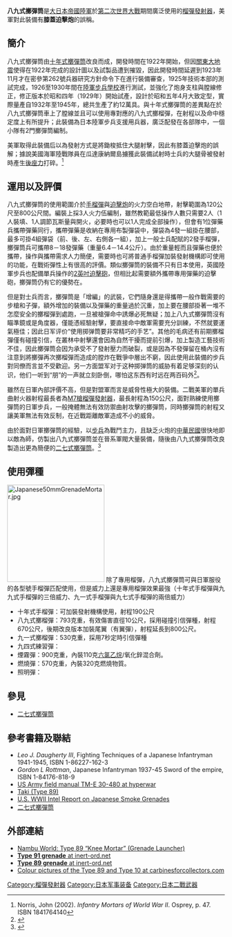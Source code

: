 {{noteTA
|G1=軍事
|G2=長度單位
|G3=Firearms
|1=zh-hans:主战坦克;zh-hk:主戰坦克;zh-tw:主力戰車;
}}
{{Infobox Weapon
|name=八九式擲彈筒
|image= File:Japan Type 10 grenade discharger.jpg
|image_size= 300px
|caption=
|origin= {{JPN-EMP}}
|type= [[榴彈發射器|榴彈發射器]]
<!-- Type selection -->
|is_ranged=yes
|is_artillery=yes
<!-- Service history -->
|service= 1929年至1945年
|used_by={{Army|Empire of Japan}}<br/>{{flagicon image|Flag of the Republic of China Army.svg}} [[國民革命軍|國民革命軍]]
|wars= [[第二次中日戰爭|第二次中日戰爭]]<br/>[[第二次世界大戰|第二次世界大戰]]<br/>[[太平洋戰爭|太平洋戰爭]]<br/>[[日蘇戰爭|日蘇戰爭]]
<!-- Production history -->
|designer=
|design_date=1922年－1930年
|manufacturer=
|production_date=1929年－1945年
|number= 120,000件
|variants= 
<!-- General specifications -->
|weight= 4.7公斤
|length= 61公分
|part_length= 25.4公分
|crew=3
<!-- Ranged weapon specifications --> 
|cartridge= 
|caliber=50公厘
|action= 
|rate= 	25發／分鐘
|velocity=
|range= 260公尺（八九式擲榴彈）<br>70公尺(十年式手榴彈)
|max_range= 700公尺（八九式擲榴彈）<br>190公尺（十年式手榴彈）
|feed= 
|sights= 
<!-- Artillery specifications -->
|breech=
|recoil=
|carriage=
|elevation=
|traverse=
}}

'''八九式擲彈筒'''是[[大日本帝國|大日本帝國]][[大日本帝國陸軍|陸軍]]於[[第二次世界大戰|第二次世界大戰]]期間廣泛使用的[[榴彈發射器|榴彈發射器]]，美軍對此裝備有'''膝蓋迫擊炮'''的誤稱。

== 簡介 ==
八九式擲彈筒由[[十年式擲彈筒|十年式擲彈筒]]改良而成，開發時間在1922年開始，但因[[關東大地震|關東大地震]]使得在1922年完成的設計圖以及試製品遭到摧毀，因此開發時間延遲到1923年11月才在密參第262號兵器研究方針命令下在{{link-ja|日本陸軍技術本部|陸軍技術本部}}進行裝備審查，1925年技術本部的測試完成，1926至1930年間在[[陸軍步兵學校_(日本)|陸軍步兵學校]]進行測試，並強化了炮身支柱與膛線修正，修正版本於昭和四年（1929年）開始試產，設計於昭和五年4月大致定型，實際量產自1932年至1945年，總共生產了約12萬具。與十年式擲彈筒的差異點在於八九式擲彈筒車上了膛線並且可以使用專對應的八九式擲榴彈，在射程以及命中穩定度上有所提升；此裝備為日本陸軍步兵支援用兵器，廣泛配發在各部隊中，一個小隊有2門擲彈筒編制。

美軍取得此裝備后以為發射方式是將鋤梭抵住大腿射擊，因此有膝蓋迫擊炮的誤解；據說美國海軍陸戰隊員在瓜達康納爾島擄獲此裝備試射時士兵的大腿骨被發射時產生[[後座力|後座力]]打碎。<ref name="norr">Norris, John (2002). ''Infantry Mortars of World War II''. Osprey, p. 47. ISBN 1841764140</ref>

== 運用以及評價 ==
八九式擲彈筒的使用範圍介於[[手榴彈|手榴彈]]與[[迫擊炮|迫擊炮]]的火力空白地帶，射擊範圍為120公尺至800公尺間。編裝上採3人火力伍編制，雖然教範最低操作人數只需要2人（1人裝填、1人調節瓦斯量與開火，必要時也可以1人完成全部操作），但會有1位彈藥兵攜帶彈藥同行，攜帶彈藥是收納在專用布製彈袋中，彈袋為4發一組掛在腰部，最多可掛4組彈袋（前、後、左、右側各一組），加上一般士兵配賦的2發手榴彈，擲彈筒兵可攜帶8－18發彈藥（重量6.4－14.4公斤）。由於重量輕而且彈藥也便於攜帶，操作與攜帶需求人力簡便，需要時也可將普通手榴彈加裝發射機構即可使用的功能，在戰術彈性上有很高的評價。類似擲彈筒的裝備不只有日本使用，英國陸軍步兵也配備單兵操作的[[2英吋迫擊砲|2英吋迫擊砲]]，但相比起需要額外攜帶專用彈藥的迫擊砲，擲彈筒仍有它的優勢在。

但是對士兵而言，擲彈筒是「增編」的武裝，它們隨身還是得攜帶一般作戰需要的步槍和子彈，額外增加的裝備以及彈藥的重量過於沉重，加上要在腰部掛著一堆不怎麼安全的擲榴彈到處跑，一旦被槍彈命中誘爆必死無疑；加上八九式擲彈筒沒有瞄準鏡或是角度器，僅能憑經驗射擊，要直接命中敵軍需要充分訓練，不然就要運氣極佳；因此日军评价“使用掷弹筒要非常精巧的手艺”。其他的毛病还有前期擲榴彈僅有碰撞引信，在叢林中射擊還會因為自然干擾而提前引爆，加上製造工藝技術不佳，因此擲彈筒会因为承受不了發射壓力而破裂，或是因為不發彈留在桶內沒有注意到將擲彈再次擲榴彈而造成的膛炸在戰爭中層出不窮，因此使用此裝備的步兵對同僚而言並不受歡迎。另一方面盟军对于这种掷弹筒的威胁有着足够深刻的认识，他们一听到“朋”的一声就立刻卧倒，哪怕这东西有时远在两百码外<ref name="SFIA_p343">{{Cite book |author=George, John B. (LTC) |title=Shots Fired In Anger |url=https://archive.org/details/shotsfiredinange0000geor |publisher=NRA Press |year=1981 |isbn=0-935998-42-X |page=[https://archive.org/details/shotsfiredinange0000geor/page/343 343]}}</ref>。

雖然在日軍內部評價不高，但是對盟軍而言是威脅性極大的裝備。二戰美軍的單兵曲射火器射程最長者為[[M7槍榴彈發射器|M7槍榴彈發射器]]，最長射程為150公尺，面對熟練使用擲彈筒的日軍步兵，一般掩體無法有效防禦曲射攻擊的擲彈筒，同時擲彈筒的射程又讓美軍無法有效反制，在近戰距離敵軍造成不小的威脅。

由於面對日軍擲彈筒的經驗，以[[步兵|步兵]]為戰鬥主力，且缺乏火炮的[[中華民國|中華民國]]很快地即以敵為師，仿製出八九式擲彈筒並在晉系軍閥大量裝備，隨後由八九式擲彈筒改良製造出更為簡便的[[二七式擲彈筒|二七式擲彈筒]]。<ref>{{cite web |url =http://www.chinesefirearms.com/wp2.html |title =G-Max 二七式擲彈筒 |author = |last = |first = |date =2012-09-14 |website =火器堂 |publisher = |access-date =2018-09-16 |archive-date =2016-04-05 |archive-url =https://web.archive.org/web/20160405222613/http://www.chinesefirearms.com/wp2.html |dead-url =no }}</ref>

== 使用彈種 ==
[[File:Japanese50mmGrenadeMortar.jpg|225px]]
除了專用榴彈，八九式擲彈筒可與日軍服役的各型號手榴彈匹配使用，但是威力上還是專用榴彈效果最強（十年式手榴彈與九九式手榴彈的三倍威力、九一式手榴彈與九七式手榴彈的兩倍威力）

* 十年式手榴彈：可加裝發射機構使用，射程190公尺
* 八九式擲榴彈：793克重，有效傷害直徑10公尺，採用碰撞引信彈種，射程670公尺，後期改良版本加裝尾翼（有翼彈），射程延長到800公尺。
* 九一式擲榴彈：530克重，採用7秒定時引信彈種
* 九四式練習彈：
* 煙霧彈：900克重，內裝110克[[六氯乙烷|六氯乙烷]]/氧化鋅混合劑。
* 燃燒彈：570克重，內裝320克燃燒物質。
* 照明彈：
== 參見 ==
*[[二七式擲彈筒|二七式擲彈筒]]

== 參考書籍及聯結 ==
<references/>
{{refbegin}}
* ''Leo J. Daugherty III'', Fighting Techniques of a Japanese Infantryman 1941-1945, ISBN 1-86227-162-3
* ''Gordon L Rottman'', Japanese Infantryman 1937-45 Sword of the empire, ISBN 1-84176-818-9
* [https://web.archive.org/web/20050219144251/http://www.ibiblio.org/hyperwar/Japan/IJA/HB/HB-9-2.html US Army field manual TM-E 30-480 at hyperwar]
* [http://www3.plala.or.jp/takihome/grenade.htm#89GD Taki (Type 89)]{{Wayback|url=http://www3.plala.or.jp/takihome/grenade.htm#89GD |date=20180807210156 }}
* [http://www.lonesentry.com/articles/jp-use-smoke/index.html U.S. WWII Intel Report on Japanese Smoke Grenades]{{Wayback|url=http://www.lonesentry.com/articles/jp-use-smoke/index.html |date=20071013074726 }}
* [http://www.chinesefirearms.com/wp2.html 二七式擲彈筒]{{Wayback|url=http://www.chinesefirearms.com/wp2.html |date=20160405222613 }}
{{refend}}

== 外部連結 ==
{{refbegin}}
* [http://members.shaw.ca/nambuworld/t89pix.htm Nambu World: Type 89 “Knee Mortar” (Grenade Launcher)]{{Webarchive|url=https://archive.is/20121205231710/http://members.shaw.ca/nambuworld/t89pix.htm |date=2012-12-05 }}
* [https://web.archive.org/web/20050228182143/http://www.inert-ord.net/jap02h/t91gren/index.html '''Type 91 grenade''' at inert-ord.net]
* [http://www.inert-ord.net/jap02h/knee/index.html '''Type 89 grenade''' at inert-ord.net]{{Wayback|url=http://www.inert-ord.net/jap02h/knee/index.html |date=20071105154204 }}
* [https://web.archive.org/web/20050313174055/http://www.carbinesforcollectors.com/kneem.html Colour pictures of the Type 89 and Type 10 at carbinesforcollectors.com]
{{refend}}

{{第二次世界大戰日本步兵火器}}
{{北伐至抗戰時期中華民國步兵武器裝備}}

[[Category:榴彈發射器|Category:榴彈發射器]]
[[Category:日本军事装备|Category:日本军事装备]]
[[Category:日本二戰武器|Category:日本二戰武器]]